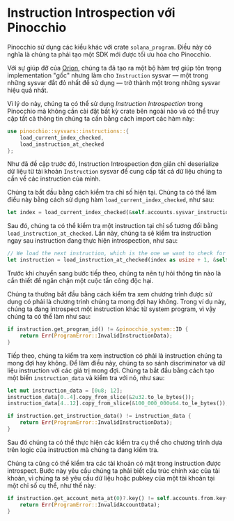 
# Instruction Introspection với Pinocchio

Pinocchio sử dụng các kiểu khác với crate `solana_program`. Điều này có nghĩa là chúng ta phải tạo một SDK mới được tối ưu hóa cho Pinocchio.

Với sự giúp đỡ của [Orion](https://x.com/BasedOrion_), chúng ta đã tạo ra một bộ hàm trợ giúp tôn trọng implementation "gốc" nhưng làm cho `Instruction` sysvar — một trong những sysvar đắt đỏ nhất để sử dụng — trở thành một trong những sysvar hiệu quả nhất.

Vì lý do này, chúng ta có thể sử dụng *Instruction Introspection* trong Pinocchio mà không cần cài đặt bất kỳ crate bên ngoài nào và có thể truy cập tất cả thông tin chúng ta cần bằng cách import các hàm này:

```rust
use pinocchio::sysvars::instructions::{
    load_current_index_checked, 
    load_instruction_at_checked
}; 
```

<ArticleSection name="Cách sử dụng Introspection" id="how-to-use-introspection" level="h2" />

Như đã đề cập trước đó, Instruction Introspection đơn giản chỉ deserialize dữ liệu từ tài khoản `Instruction` sysvar để cung cấp tất cả dữ liệu chúng ta cần về các instruction của mình.

Chúng ta bắt đầu bằng cách kiểm tra chỉ số hiện tại. Chúng ta có thể làm điều này bằng cách sử dụng hàm `load_current_index_checked`, như sau:

```rust
let index = load_current_index_checked(&self.accounts.sysvar_instructions)?;
```

Sau đó, chúng ta có thể kiểm tra một instruction tại chỉ số tương đối bằng `load_instruction_at_checked`. Lần này, chúng ta sẽ kiểm tra instruction ngay sau instruction đang thực hiện introspection, như sau:

```rust
// We load the next instruction, which is the one we want to check for the correct input.
let instruction = load_instruction_at_checked(index as usize + 1, &self.accounts.sysvar_instructions)?;
```

Trước khi chuyển sang bước tiếp theo, chúng ta nên tự hỏi thông tin nào là cần thiết để ngăn chặn một cuộc tấn công độc hại.

Chúng ta thường bắt đầu bằng cách kiểm tra xem chương trình được sử dụng có phải là chương trình chúng ta mong đợi hay không. Trong ví dụ này, chúng ta đang introspect một instruction khác từ system program, vì vậy chúng ta có thể làm như sau:

```rust
if instruction.get_program_id() != &pinocchio_system::ID {
    return Err(ProgramError::InvalidInstructionData);
}
```

Tiếp theo, chúng ta kiểm tra xem instruction có phải là instruction chúng ta mong đợi hay không. Để làm điều này, chúng ta so sánh discriminator và dữ liệu instruction với các giá trị mong đợi. Chúng ta bắt đầu bằng cách tạo một biến `instruction_data` và kiểm tra với nó, như sau:

```rust
let mut instruction_data = [0u8; 12];
instruction_data[0..4].copy_from_slice(&2u32.to_le_bytes());
instruction_data[4..12].copy_from_slice(&100_000_000u64.to_le_bytes());

if instruction.get_instruction_data() != instruction_data {
    return Err(ProgramError::InvalidInstructionData);
}
```

Sau đó chúng ta có thể thực hiện các kiểm tra cụ thể cho chương trình dựa trên logic của instruction mà chúng ta đang kiểm tra.

Chúng ta cũng có thể kiểm tra các tài khoản có mặt trong instruction được introspect. Bước này yêu cầu chúng ta phải biết cấu trúc chính xác của tài khoản, vì chúng ta sẽ yêu cầu dữ liệu hoặc pubkey của một tài khoản tại một chỉ số cụ thể, như thế này:

```rust
if instruction.get_account_meta_at(0)?.key() != self.accounts.from.key() {
    return Err(ProgramError::InvalidAccountData);
}
```
